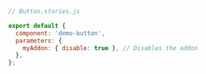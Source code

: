 ```js
// Button.stories.js

export default {
  component: 'demo-button',
  parameters: {
    myAddon: { disable: true }, // Disables the addon
  },
};
```
